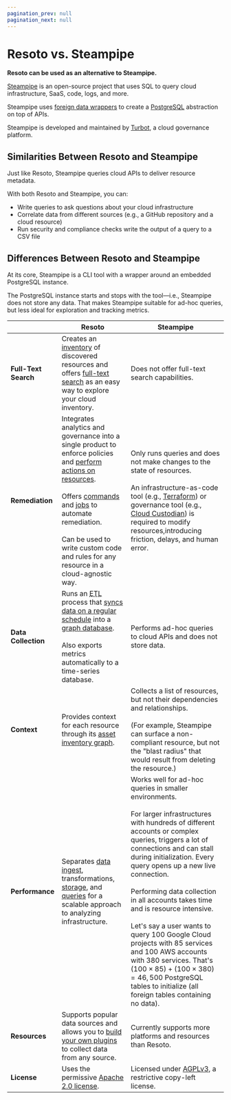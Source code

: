 ```yaml
---
pagination_prev: null
pagination_next: null
---
```


# Resoto vs. Steampipe

**Resoto can be used as an alternative to Steampipe.**

[Steampipe](https://steampipe.io) is an open-source project that uses SQL to query cloud infrastructure, SaaS, code, logs, and more.

Steampipe uses [foreign data wrappers](https://wiki.postgresql.org/wiki/Foreign_data_wrappers) to create a [PostgreSQL](https://postgresql.org) abstraction on top of APIs.

Steampipe is developed and maintained by [Turbot](https://turbot.com), a cloud governance platform.

## Similarities Between Resoto and Steampipe

Just like Resoto, Steampipe queries cloud APIs to deliver resource metadata.

With both Resoto and Steampipe, you can:

- Write queries to ask questions about your cloud infrastructure
- Correlate data from different sources (e.g., a GitHub repository and a cloud resource)
- Run security and compliance checks write the output of a query to a CSV file

## Differences Between Resoto and Steampipe

At its core, Steampipe is a CLI tool with a wrapper around an embedded PostgreSQL instance.

The PostgreSQL instance starts and stops with the tool—i.e., Steampipe does not store any data. That makes Steampipe suitable for ad-hoc queries, but less ideal for exploration and tracking metrics.

|  | Resoto | Steampipe |
| --- | --- | --- |
| **Full-Text Search** | Creates an [inventory](/docs/concepts/asset-inventory-graph) of discovered resources and offers [full-text search](/docs/reference/search/full-text) as an easy way to explore your cloud inventory. | Does not offer full-text search capabilities. |
| **Remediation** | Integrates analytics and governance into a single product to enforce policies and [perform actions on resources](/docs/concepts/resource-management).<br /><br /> Offers [commands](/docs/reference/cli) and [jobs](/docs/concepts/automation#jobs) to automate remediation.<br /><br />Can be used to write custom code and rules for any resource in a cloud-agnostic way. | Only runs queries and does not make changes to the state of resources.<br /><br />An infrastructure-as-code tool (e.g., [Terraform](https://terraform.io)) or governance tool (e.g., [Cloud Custodian](https://cloudcustodian.io)) is required to modify resources,introducing friction, delays, and human error. |
| **Data Collection** | Runs an <abbr title="extract, transform, load">ETL</abbr> process that [syncs data on a regular schedule](/docs/concepts/cloud-data-sync) into a [graph database](/docs/concepts/asset-inventory-graph).<br /><br />Also exports metrics automatically to a time-series database. | Performs ad-hoc queries to cloud APIs and does not store data. |
| **Context** | Provides context for each resource through its [asset inventory graph](/docs/concepts/asset-inventory-graph). | Collects a list of resources, but not their dependencies and relationships.<br /><br />(For example, Steampipe can surface a non-compliant resource, but not the "blast radius" that would result from deleting the resource.) |
| **Performance** | Separates [data ingest](/docs/concepts/cloud-data-sync), transformations, [storage](/docs/concepts/asset-inventory-graph), and [queries](/docs/reference/search) for a scalable approach to analyzing infrastructure. | Works well for ad-hoc queries in smaller environments.<br /><br />For larger infrastructures with hundreds of different accounts or complex queries, triggers a lot of connections and can stall during initialization. Every query opens up a new live connection.<br /><br />Performing data collection in all accounts takes time and is resource intensive.<br /><br />Let's say a user wants to query 100 Google Cloud projects with 85 services and 100 AWS accounts with 380 services. That's $(100 \times 85) + (100 \times 380) = 46,500$ PostgreSQL tables to initialize (all foreign tables containing no data). |
| **Resources** | Supports popular data sources and allows you to [build your own plugins](/docs/contributing/plugins) to collect data from any source. | Currently supports more platforms and resources than Resoto. |
| **License** | Uses the permissive [Apache 2.0 license](https://www.apache.org/licenses/LICENSE-2.0). | Licensed under [AGPLv3](https://www.gnu.org/licenses/agpl-3.0.en.html), a restrictive copy-left license. |
